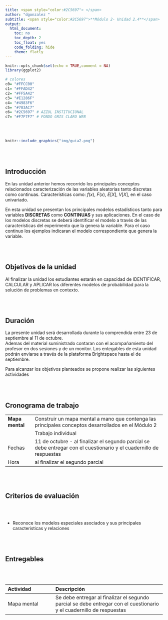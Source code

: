 ```yaml
---
title: <span style="color:#2C5697"> </span>  
author: "dgonzalez "
subtitle: <span style="color:#2C5697">**Módulo 2- Unidad 2.4**</span> 
output:
  html_document:
    toc: no
    toc_depth: 2
    toc_float: yes
    code_folding: hide
    theme: flatly
---
```




```r
knitr::opts_chunk$set(echo = TRUE,comment = NA)
library(ggplot2)

# colores
c0= "#FFCC00"
c1= "#FFAD42"
c2= "#FF5A42"
c3= "#E1286F"
c4= "#4983F6"
c5= "#783AC7"
c6= "#2C5697" # AZZUL INSTITUCIONAL
c7= "#F7F7F7" # FONDO GRIS CLARO WEB
```

<br/><br/>



```r
knitr::include_graphics("img/guia2.png")
```


<br/><br/>


## **Introducción**

En las unidad anterior hemos recorrido los principales conceptos relacionados caracterización de las variables aleatorias tanto discretas como continuas.  Características como:  $f(x)$, $F(x)$, $E[X]$, $V[X]$, en el caso univariado. 

En esta unidad se presentan los principales modelos estadísticos tanto para variables **DISCRETAS**  como **CONTINUAS** y sus aplicaciones. En el caso de los modelos discretas se deberá identificar el modelo a través de  las características del experimento que la genera la variable. Para el caso continuo los ejemplos indicaran el modelo correspondiente que genera la variable.


<br/><br/>

## **Objetivos de la unidad**

Al finalizar la unidad los estudiantes estarán  en  capacidad de  IDENTIFICAR, CALCULAR y APLICAR los diferentes modelos de probabilidad para la solución de problemas en contexto.

<br/><br/>

## **Duración**

La presente  unidad será desarrollada durante la comprendida entre 23 de septiembre al 11 de octubre.        
Ademas del material suministrado  contaran con el acompañamiento del profesor en dos sesiones y de un monitor. Los entegables  de esta unidad podrán enviarse a través de la plataforma Brightspace hasta el  de septiembre.

Para alcanzar los objetivos planteados se propone realizar las siguientes actividades

<br/><br/>

## **Cronograma de trabajo**

|                |                                                                         | 
|:---------------|:------------------------------------------------------------------------|
|**Mapa mental**  | Construir un mapa mental a mano que contenga las principales conceptos desarrollados en el Módulo 2 |
|                | Trabajo individual                       |
|Fechas          | 11 de octubre - al finalizar el segundo parcial se debe entregar con el cuestionario y el cuadernillo de respuestas                       |            
|Hora            | al finalizar el segundo parcial                                  |

<br/><br/>

## **Criterios de evaluación**

<br/><br/>


* Reconoce los modelos especiales asociados y sus principales caracteristicas y relaciones

<br/><br/>

## **Entregables** 

<br/><br/>

|Actividad      | Descripción                      | 
|:--------------|:---------------------------------|
| Mapa mental   | Se debe entregar al finalizar el segundo parcial se debe entregar con el cuestionario y el cuadernillo de respuestas           |


<br/><br/><br/><br/>


